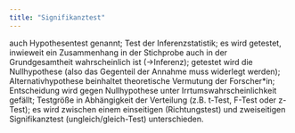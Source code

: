 ```yaml
---
title: "Signifikanztest"
---
```


auch Hypothesentest genannt; Test der Inferenzstatistik; es wird getestet, inwieweit ein Zusammenhang in der Stichprobe auch in der Grundgesamtheit wahrscheinlich ist (->Inferenz); getestet wird die Nullhypothese (also das Gegenteil der Annahme muss widerlegt werden); Alternativhypothese beinhaltet theoretische Vermutung der Forscher*in; Entscheidung wird gegen Nullhypothese unter Irrtumswahrscheinlichkeit gefällt; Testgröße in Abhängigkeit der Verteilung (z.B. t-Test, F-Test oder z-Test); es wird zwischen einem einseitigen (Richtungstest) und zweiseitigen Signifikanztest (ungleich/gleich-Test) unterschieden.


